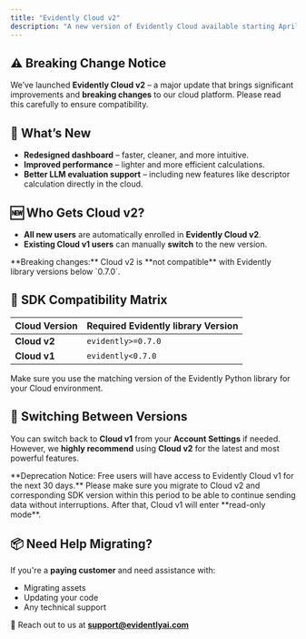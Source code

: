 ```yaml
---
title: "Evidently Cloud v2"
description: "A new version of Evidently Cloud available starting April 10, 2025."
---
```


## ⚠️ Breaking Change Notice

We’ve launched **Evidently Cloud v2** – a major update that brings significant improvements and **breaking changes** to our cloud platform. Please read this carefully to ensure compatibility.

## 🚀 What’s New

- **Redesigned dashboard** – faster, cleaner, and more intuitive.
- **Improved performance** – lighter and more efficient calculations.
- **Better LLM evaluation support** – including new features like descriptor calculation directly in the cloud.

## 🆕 Who Gets Cloud v2?

- **All new users** are automatically enrolled in **Evidently Cloud v2**.
- **Existing Cloud v1 users** can manually **switch** to the new version.

<Warning>
**Breaking changes:** Cloud v2 is **not compatible** with Evidently library versions below `0.7.0`.
</Warning>

## 🧩 SDK Compatibility Matrix

| Cloud Version | Required Evidently library Version |
| ------------- | ---------------------------------- |
| **Cloud v2**  | `evidently>=0.7.0`                 |
| **Cloud v1**  | `evidently<0.7.0`                  |

Make sure you use the matching version of the Evidently Python library for your Cloud environment.

## 🔄 Switching Between Versions

You can switch back to **Cloud v1** from your **Account Settings** if needed.  However, we **highly recommend** using **Cloud v2** for the latest and most powerful features.

<Warning>
  **Deprecation Notice: Free users will have access to Evidently Cloud v1 for the next 30 days.** Please make sure you migrate to Cloud v2 and corresponding SDK version within this period to be able to continue sending data without interruptions. After that, Cloud v1 will enter **read-only mode**.
</Warning>

## 📦 Need Help Migrating?

If you're a **paying customer** and need assistance with:

- Migrating assets
- Updating your code
- Any technical support

📧 Reach out to us at [**support@evidentlyai.com**](mailto:support@evidentlyai.com)